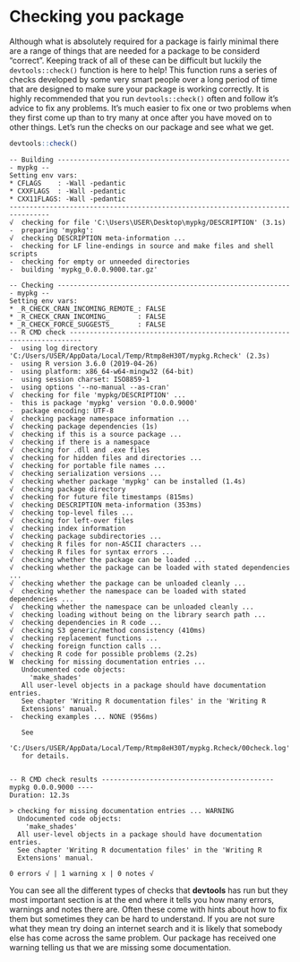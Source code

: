 # Checking you package

Although what is absolutely required for a package is fairly minimal there are a
range of things that are needed for a package to be considerd "correct".
Keeping track of all of these can be difficult but luckily the
`devtools::check()` function is here to help! This function runs a series of
checks developed by some very smart people over a long period of time that are
designed to make sure your package is working correctly. It is highly
recommended that you run `devtools::check()` often and follow it's advice to
fix any problems. It's much easier to fix one or two problems when they first
come up than to try many at once after you have moved on to other things. Let's
run the checks on our package and see what we get.

```r
devtools::check()
```

```{}
-- Building ----------------------------------------------------------- mypkg --
Setting env vars:
* CFLAGS    : -Wall -pedantic
* CXXFLAGS  : -Wall -pedantic
* CXX11FLAGS: -Wall -pedantic
--------------------------------------------------------------------------------
√  checking for file 'C:\Users\USER\Desktop\mypkg/DESCRIPTION' (3.1s)
-  preparing 'mypkg':
√  checking DESCRIPTION meta-information ... 
-  checking for LF line-endings in source and make files and shell scripts
-  checking for empty or unneeded directories
-  building 'mypkg_0.0.0.9000.tar.gz'
   
-- Checking ----------------------------------------------------------- mypkg --
Setting env vars:
* _R_CHECK_CRAN_INCOMING_REMOTE_: FALSE
* _R_CHECK_CRAN_INCOMING_       : FALSE
* _R_CHECK_FORCE_SUGGESTS_      : FALSE
-- R CMD check -------------------------------------------------------------------------
-  using log directory 'C:/Users/USER/AppData/Local/Temp/Rtmp8eH30T/mypkg.Rcheck' (2.3s)
-  using R version 3.6.0 (2019-04-26)
-  using platform: x86_64-w64-mingw32 (64-bit)
-  using session charset: ISO8859-1
-  using options '--no-manual --as-cran'
√  checking for file 'mypkg/DESCRIPTION' ... 
-  this is package 'mypkg' version '0.0.0.9000'
-  package encoding: UTF-8
√  checking package namespace information ...
√  checking package dependencies (1s)
√  checking if this is a source package ...
√  checking if there is a namespace
√  checking for .dll and .exe files
√  checking for hidden files and directories ... 
√  checking for portable file names ...
√  checking serialization versions ...
√  checking whether package 'mypkg' can be installed (1.4s)
√  checking package directory
√  checking for future file timestamps (815ms)
√  checking DESCRIPTION meta-information (353ms)
√  checking top-level files ...
√  checking for left-over files
√  checking index information
√  checking package subdirectories ... 
√  checking R files for non-ASCII characters ... 
√  checking R files for syntax errors ... 
√  checking whether the package can be loaded ... 
√  checking whether the package can be loaded with stated dependencies ... 
√  checking whether the package can be unloaded cleanly ... 
√  checking whether the namespace can be loaded with stated dependencies ... 
√  checking whether the namespace can be unloaded cleanly ... 
√  checking loading without being on the library search path ... 
√  checking dependencies in R code ... 
√  checking S3 generic/method consistency (410ms)
√  checking replacement functions ... 
√  checking foreign function calls ... 
√  checking R code for possible problems (2.2s)
W  checking for missing documentation entries ... 
   Undocumented code objects:
     'make_shades'
   All user-level objects in a package should have documentation entries.
   See chapter 'Writing R documentation files' in the 'Writing R
   Extensions' manual.
-  checking examples ... NONE (956ms)
   
   See
     'C:/Users/USER/AppData/Local/Temp/Rtmp8eH30T/mypkg.Rcheck/00check.log'
   for details.
   
   
-- R CMD check results ------------------------------------------- mypkg 0.0.0.9000 ----
Duration: 12.3s

> checking for missing documentation entries ... WARNING
  Undocumented code objects:
    'make_shades'
  All user-level objects in a package should have documentation entries.
  See chapter 'Writing R documentation files' in the 'Writing R
  Extensions' manual.

0 errors √ | 1 warning x | 0 notes √
```

You can see all the different types of checks that **devtools** has run but
they most important section is at the end where it tells you how many errors,
warnings and notes there are. Often these come with hints about how to fix them
but sometimes they can be hard to understand. If you are not sure what they
mean try doing an internet search and it is likely that somebody else has come
across the same problem. Our package has received one warning telling us that we
are missing some documentation.
